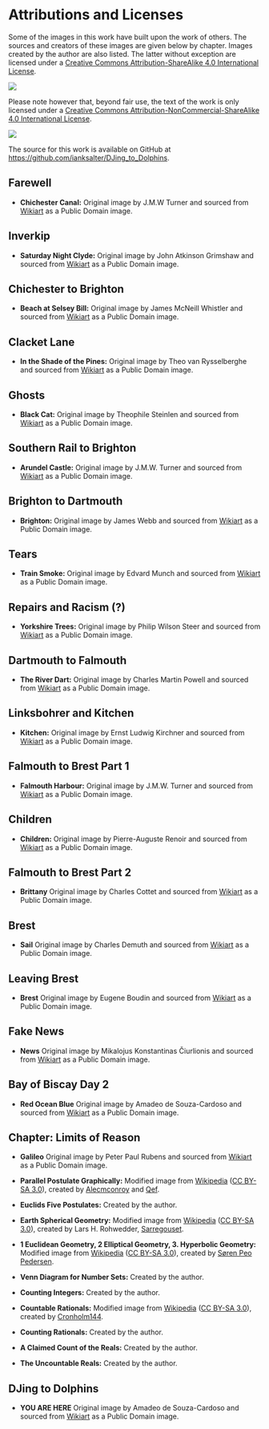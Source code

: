 
# Attributions and Licenses #

Some of the images in this work have built upon the work of others. The sources and 
creators of these images are given below by chapter. Images created by the author are also listed. The latter without exception are licensed under a [Creative Commons Attribution-ShareAlike 4.0 International License](href="http://creativecommons.org/licenses/by-sa/4.0/").

![](https://i.creativecommons.org/l/by-sa/4.0/88x31.png)

Please note however that, beyond fair use, the text of the work is only licensed under a [Creative Commons Attribution-NonCommercial-ShareAlike 4.0 International License](href="http://creativecommons.org/licenses/by-nc-sa/4.0/).

![](https://i.creativecommons.org/l/by-nc-sa/4.0/88x31.png)

The source for this work is available on GitHub at [https://github.com/ianksalter/DJing_to_Dolphins](https://github.com/ianksalter/djing-to-dolphins).

## Farewell ##

* **Chichester Canal:** Original image by J.M.W Turner and sourced from [Wikiart](https://www.wikiart.org/) as a Public Domain image. 

## Inverkip ##

* **Saturday Night Clyde:** Original image by John Atkinson Grimshaw and sourced from [Wikiart](https://www.wikiart.org/) as a Public Domain image. 

## Chichester to Brighton ##

* **Beach at Selsey Bill:** Original image by James McNeill Whistler and sourced from [Wikiart](https://www.wikiart.org/) as a Public Domain image.

## Clacket Lane ##

* **In the Shade of the Pines:** Original image by Theo van Rysselberghe and sourced from [Wikiart](https://www.wikiart.org/) as a Public Domain image.

## Ghosts ##

* **Black Cat:** Original image by Theophile Steinlen and sourced from [Wikiart](https://www.wikiart.org/) as a Public Domain image.

## Southern Rail to Brighton ##

* **Arundel Castle:** Original image by J.M.W. Turner and sourced from [Wikiart](https://www.wikiart.org/) as a Public Domain image.

## Brighton to Dartmouth ##

* **Brighton:** Original image by James Webb and sourced from [Wikiart](https://www.wikiart.org/) as a Public Domain image.

## Tears ##

* **Train Smoke:** Original image by Edvard Munch and sourced from [Wikiart](https://www.wikiart.org/) as a Public Domain image.

## Repairs and Racism (?) ##

* **Yorkshire Trees:** Original image by Philip Wilson Steer and sourced from [Wikiart](https://www.wikiart.org/) as a Public Domain image.

## Dartmouth to Falmouth ##

* **The River Dart:** Original image by Charles Martin Powell and sourced from [Wikiart](https://www.wikiart.org/) as a Public Domain image.

## Linksbohrer and Kitchen  ##

* **Kitchen:** Original image by Ernst Ludwig Kirchner  and sourced from [Wikiart](https://www.wikiart.org/) as a Public Domain image.

## Falmouth to Brest Part 1  ##

* **Falmouth Harbour:** Original image by J.M.W. Turner and sourced from [Wikiart](https://www.wikiart.org/) as a Public Domain image.

## Children  ##

* **Children:** Original image by Pierre-Auguste Renoir and sourced from [Wikiart](https://www.wikiart.org/) as a Public Domain image.

## Falmouth to Brest Part 2  ##

* **Brittany** Original image by Charles Cottet and sourced from [Wikiart](https://www.wikiart.org/) as a Public Domain image.

## Brest  ##

* **Sail** Original image by Charles Demuth and sourced from [Wikiart](https://www.wikiart.org/) as a Public Domain image.

## Leaving Brest  ##

* **Brest** Original image by Eugene Boudin and sourced from [Wikiart](https://www.wikiart.org/) as a Public Domain image.

## Fake News ##

* **News** Original image by Mikalojus Konstantinas Čiurlionis and sourced from [Wikiart](https://www.wikiart.org/) as a Public Domain image.

## Bay of Biscay Day 2  ##

* **Red Ocean Blue** Original image by Amadeo de Souza-Cardoso and sourced from [Wikiart](https://www.wikiart.org/) as a Public Domain image.

## Chapter: Limits of Reason ##

* **Galileo** Original image by Peter Paul Rubens and sourced from [Wikiart](https://www.wikiart.org/) as a Public Domain image.

* **Parallel Postulate Graphically:**  Modified image from [Wikipedia](https://en.wikipedia.org/wiki/Parallel_postulate#/media/File:Parallel_Postulate.svg) ([CC BY-SA 3.0](https://creativecommons.org/licenses/by-sa/3.0/)), 
  created by [Alecmconroy](https://en.wikipedia.org/wiki/User:Alecmconroy) and [Qef](https://en.wikipedia.org/wiki/User:Qef). 
  
* **Euclids Five Postulates:**  Created by the author.

* **Earth Spherical Geometry:**  Modified image from [Wikipedia](https://en.wikipedia.org/wiki/Non-Euclidean_geometry#/media/File:Triangles_(spherical_geometry).jpg) ([CC BY-SA 3.0](https://creativecommons.org/licenses/by-sa/3.0/)), 
  created by Lars H. Rohwedder, [Sarregouset](https://commons.wikimedia.org/wiki/User:Sarregouset).

* **1 Euclidean Geometry, 2 Elliptical Geometry, 3. Hyperbolic Geometry:**  Modified image from [Wikipedia](https://en.wikipedia.org/wiki/Parallel_postulate#/media/File:Euclidian_and_non_euclidian_geometry.png) ([CC BY-SA 3.0](https://creativecommons.org/licenses/by-sa/3.0/)), created by [Søren Peo Pedersen](http://da.wikipedia.org/wiki/Bruger:Peo).

* **Venn Diagram for Number Sets:**  Created by the author.

* **Counting Integers:**  Created by the author.

* **Countable Rationals:**  Modified image from [Wikipedia](https://en.wikipedia.org/wiki/Parallel_postulate#/media/File:Euclidian_and_non_euclidian_geometry.png) ([CC BY-SA 3.0](https://en.wikipedia.org/wiki/Rational_number#/media/File:Diagonal_argument.svg)), created by [Cronholm144](https://commons.wikimedia.org/wiki/User:Cronholm144).

* **Counting Rationals:**  Created by the author.

* **A Claimed Count of the Reals:**  Created by the author.

* **The Uncountable Reals:**  Created by the author.

## DJing to Dolphins  ##

* **YOU ARE HERE** Original image by Amadeo de Souza-Cardoso and sourced from [Wikiart](https://www.wikiart.org/) as a Public Domain image.
  


